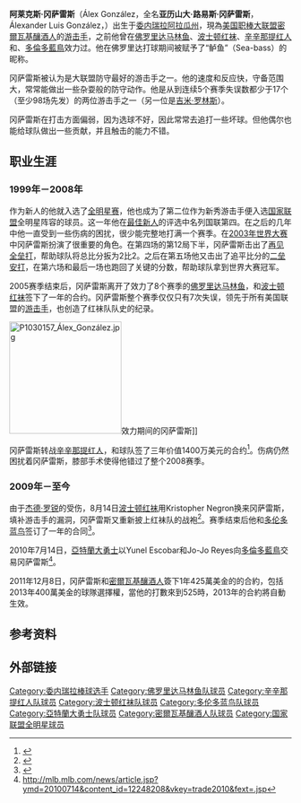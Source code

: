 {{Infobox MLB player
| name        = 阿莱克斯·冈萨雷斯<br />Álex González
| image       = Álex González on April 1, 2013.jpg
| width       = 300
| caption     = 
| team        = 
| number      = 
| position    = 游击手
| birthdate   = {{birth date and age|1977|2|15}}
| birthplace  = {{VEN}}[[阿拉瓜州|阿拉瓜州]]
| bats        = 右
| throws      = 右
| debutdate   = 8月25日
| debutyear   = 1998年
| debutteam   = 佛罗里达马林鱼
| statyear    = 2009年10月4日
| stat1label  = [[打击率|打击率]]
| stat1value  = .247
| stat2label  = [[全垒打|全垒打]]
| stat2value  = 114
| stat3label  = [[打点|打点]]
| stat3value  = 521
| teams       = <nowiki></nowiki>
* [[佛罗里达马林鱼|佛罗里达马林鱼]] （{{MLBy|1998年}}－{{MLBy|2005年}}）
* [[波士顿红袜|波士顿红袜]] （{{MLBy|2006年}}）
* [[辛辛那提红人|辛辛那提红人]] （{{MLBy|2007年}}－{{MLBy|2009年}}）
* [[波士顿红袜|波士顿红袜]] （{{MLBy|2009年}}）
* [[多伦多蓝鸟|多伦多蓝鸟]] （{{MLBy|2010年}}）
* [[亞特蘭大勇士|亞特蘭大勇士]] （{{MLBy|2010年}}－{{MLBy|2011年}}）
* [[密爾瓦基釀酒人|密爾瓦基釀酒人]] （{{MLBy|2012年}}－{{MLBy|2013年}}）
| awards      = <nowiki></nowiki>
* 1次入选[[美国职棒大联盟明星赛|美国职棒大联盟明星赛]] （[[1999年美国职棒大联盟全明星赛|1999年]]）
* 世界大赛冠军 （[[2003年世界大赛|2003年]]）
}}

'''阿莱克斯·冈萨雷斯'''（Álex González，全名'''亚历山大·路易斯·冈萨雷斯'''，Álexander Luis González，{{bd|1977年|2月15日|||González, Álex}}）出生于[[委内瑞拉|委内瑞拉]][[阿拉瓜州|阿拉瓜州]]，現為[[美国职棒大联盟|美国职棒大联盟]][[密爾瓦基釀酒人|密爾瓦基釀酒人]]的[[游击手|游击手]]，之前他曾在[[佛罗里达马林鱼|佛罗里达马林鱼]]、[[波士顿红袜|波士顿红袜]]、[[辛辛那提红人|辛辛那提红人]]和、[[多倫多藍鳥|多倫多藍鳥]]效力过。他在佛罗里达打球期间被赋予了“鲈鱼”（Sea-bass）的昵称。

冈萨雷斯被认为是大联盟防守最好的游击手之一。他的速度和反应快，守备范围大，常常能做出一些杂耍般的防守动作。他是从{{MLBy|2003年}}到{{MLBy|2007年}}连续5个赛季失误数都少于17个（至少98场先发）的两位游击手之一（另一位是[[吉米·罗林斯|吉米·罗林斯]]）。

冈萨雷斯在打击方面偏弱，因为选球不好，因此常常去追打一些坏球。但他偶尔也能给球队做出一些贡献，并且触击的能力不错。

== 职业生涯 ==
===1999年－2008年===
{{MLBy|1999年}}作为新人的他就入选了[[美国职棒大联盟明星赛|全明星赛]]，他也成为了第二位作为新秀游击手便入选[[国家联盟|国家联盟]]全明星阵容的球员。这一年他在[[美国职棒大联盟年度最佳新人奖|最佳新人]]的评选中名列国联第四。在之后的几年中他一直受到一些伤病的困扰，很少能完整地打满一个赛季。在[[2003年世界大赛|2003年世界大赛]]中冈萨雷斯扮演了很重要的角色。在第四场的第12局下半，冈萨雷斯击出了[[再见全垒打|再见全垒打]]，帮助球队将总比分扳为2比2。之后在第五场他又击出了追平比分的[[二垒安打|二垒安打]]，在第六场和最后一场也跑回了关键的分数，帮助球队拿到世界大赛冠军。

2005赛季结束后，冈萨雷斯离开了效力了8个赛季的[[佛罗里达马林鱼|佛罗里达马林鱼]]，和[[波士顿红袜|波士顿红袜]]签下了一年的合约。{{MLBy|2006年}}冈萨雷斯整个赛季仅仅只有7次失误，领先于所有美国联盟的[[游击手|游击手]]，也创造了红袜队队史的纪录。

[[File:P1030157_Álex_González.jpg|200px]]效力期间的冈萨雷斯]]

{{MLBy|2007年}}冈萨雷斯转战[[辛辛那提红人|辛辛那提红人]]，和球队签了三年价值1400万美元的合约<ref>{{cite web | url = http://sports.espn.go.com/mlb/news/story?id=2667193 | title = Gonzalez, Reds agree to three-year, $14 million deal | publisher = [[ESPN|ESPN]] | date = 2006-11-19 | accessdate = 2009-08-20 | archive-date = 2014-11-01 | archive-url = https://web.archive.org/web/20141101070625/http://sports.espn.go.com/mlb/news/story?id=2667193 | dead-url = no }}</ref>。伤病仍然困扰着冈萨雷斯，膝部手术使得他错过了整个2008赛季。

===2009年－至今===
由于[[杰德·罗锐|杰德·罗锐]]的受伤，{{MLBy|2009年}}8月14日[[波士顿红袜|波士顿红袜]]用Kristopher Negron换来冈萨雷斯，填补游击手的漏洞，冈萨雷斯又重新披上红袜队的战袍<ref>{{cite web | url = http://mlb.mlb.com/news/article.jsp?ymd=20090814&content_id=6425382&vkey=news_bos&fext=.jsp&c_id=bos | title = Red Sox re-acquire shortstop Gonzalez | publisher = MLB.com | author = Daniel Paulling | date = 2009-08-14 | accessdate = 2009-08-20}}</ref>。赛季结束后他和[[多伦多蓝鸟|多伦多蓝鸟]]签订了一年的合同<ref>{{cite web | url = http://msn.foxsports.com/mlb/story/10434136/SS-Gonzalez,-Blue-Jays-agree-on-one-year-deal | title = Jays sign SS Gonzalez to one-year deal | author = Ken Rosenthal | publisher = [[福克斯广播公司|福克斯体育]] | date = 2009-11-26 | accessdate = 2009-11-28 | deadurl = yes | archiveurl = https://web.archive.org/web/20091129144457/http://msn.foxsports.com/mlb/story/10434136/SS-Gonzalez,-Blue-Jays-agree-on-one-year-deal | archivedate = 2009-11-29 }}</ref>。

2010年7月14日，[[亞特蘭大勇士|亞特蘭大勇士]]以Yunel Escobar和Jo-Jo Reyes向[[多倫多藍鳥|多倫多藍鳥]]交易冈萨雷斯<ref>http://mlb.mlb.com/news/article.jsp?ymd=20100714&content_id=12248208&vkey=trade2010&fext=.jsp</ref>。

2011年12月8日，冈萨雷斯和[[密爾瓦基釀酒人|密爾瓦基釀酒人]]簽下1年425萬美金的的合約，包括2013年400萬美金的球隊選擇權，當他的打數來到525時，2013年的合約將自動生效。

== 参考资料 ==
{{reflist}}

== 外部链接 ==
{{baseballstats |mlb=136460 |espn=3916 |br=g/gonzaal02 |fangraphs=520 |cube=G/alex-gonzalez}}

{{2003年世界大賽冠軍佛羅里達馬林魚隊名單}}

{{DEFAULTSORT:González, Álex}}
[[Category:委内瑞拉棒球选手|Category:委内瑞拉棒球选手]]
[[Category:佛罗里达马林鱼队球员|Category:佛罗里达马林鱼队球员]]
[[Category:辛辛那提红人队球员|Category:辛辛那提红人队球员]]
[[Category:波士顿红袜队球员|Category:波士顿红袜队球员]]
[[Category:多伦多蓝鸟队球员|Category:多伦多蓝鸟队球员]]
[[Category:亞特蘭大勇士队球员|Category:亞特蘭大勇士队球员]]
[[Category:密爾瓦基釀酒人队球员|Category:密爾瓦基釀酒人队球员]]
[[Category:国家联盟全明星球员|Category:国家联盟全明星球员]]